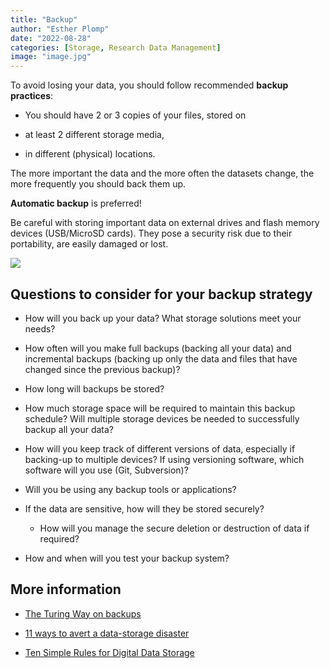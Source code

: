 ---
title: "Backup"
author: "Esther Plomp"
date: "2022-08-28"
categories: [Storage, Research Data Management]
image: "image.jpg"
---

To avoid losing your data, you should follow recommended **backup practices**:

-   You should have 2 or 3 copies of your files, stored on

-   at least 2 different storage media,

-   in different (physical) locations.

The more important the data and the more often the datasets change, the more frequently you should back them up.

**Automatic backup** is preferred!

Be careful with storing important data on external drives and flash memory devices (USB/MicroSD cards). They pose a security risk due to their portability, are easily damaged or lost.

![](images/image-495550284.png)

## Questions to consider for your backup strategy

-   How will you back up your data? What storage solutions meet your needs?

-   How often will you make full backups (backing all your data) and incremental backups (backing up only the data and files that have changed since the previous backup)?

-   How long will backups be stored?

-   How much storage space will be required to maintain this backup schedule? Will multiple storage devices be needed to successfully backup all your data?

-   How will you keep track of different versions of data, especially if backing-up to multiple devices? If using versioning software, which software will you use (Git, Subversion)?

-   Will you be using any backup tools or applications?

-   If the data are sensitive, how will they be stored securely?

    -   How will you manage the secure deletion or destruction of data if required?

-   How and when will you test your backup system?

## More information

-   [The Turing Way on backups](https://the-turing-way.netlify.app/reproducible-research/rdm/rdm-storage.html#backups)

-   [11 ways to avert a data-storage disaster](https://doi.org/10.1038/d41586-019-01040-w)

-   [Ten Simple Rules for Digital Data Storage](https://doi.org/10.1371/journal.pcbi.1005097)
